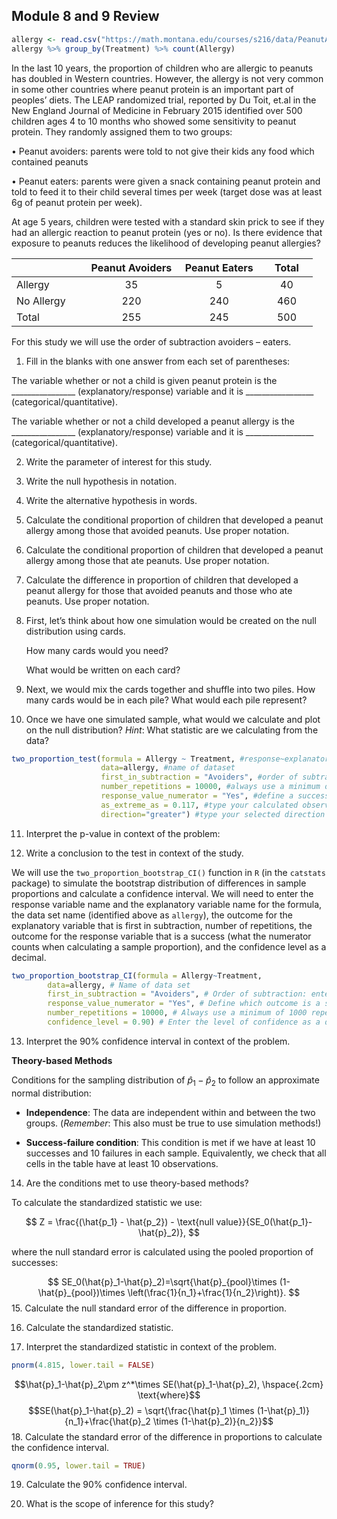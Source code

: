 ## Module 8 and 9 Review 

```r
allergy <- read.csv("https://math.montana.edu/courses/s216/data/PeanutAllergy.csv") 
allergy %>% group_by(Treatment) %>% count(Allergy)
```

In the last 10 years, the proportion of children who are allergic to peanuts has doubled in Western countries. However, the allergy is not very common in some other countries where peanut protein is an important part of peoples' diets. The LEAP randomized trial, reported by Du Toit, et.al in the New England Journal of Medicine in February 2015 identified over 500 children ages 4 to 10 months who showed some sensitivity to peanut protein. They randomly assigned them to two groups: 

•	Peanut avoiders: parents were told to not give their kids any food which contained peanuts

•	Peanut eaters: parents were given a snack containing peanut protein and told to feed it to their child several times per week (target dose was at least 6g of peanut protein per week).

At age 5 years, children were tested with a standard skin prick to see if they had an allergic reaction to peanut protein (yes or no).  Is there evidence that exposure to peanuts reduces the likelihood of developing peanut allergies? 

|                   |     Peanut Avoiders    |     Peanut Eaters    |     Total    |
|-------------------|:----------------------:|:--------------------:|:------------:|
|     Allergy       |            35          |           5          |       40     |
|     No Allergy    |           220          |          240         |      460     |
|     Total         |           255          |          245         |      500     |

For this study we will use the order of subtraction avoiders – eaters.  

1.  Fill in the blanks with one answer from each set of parentheses: 

The variable whether or not a child is given peanut protein is the ________________ (explanatory/response) variable and it is _________________ (categorical/quantitative).

The variable whether or not a child developed a peanut allergy is the ________________ (explanatory/response) variable and it is _________________ (categorical/quantitative).

2. Write the parameter of interest for this study.  

\vspace{1in}

3. Write the null hypothesis in notation.

\vspace{0.5in}

4. Write the alternative hypothesis in words.

\vspace{0.8in}

5. Calculate the conditional proportion of children that developed a peanut allergy among those that avoided peanuts.  Use proper notation.

\vspace{0.6in}

6. Calculate the conditional proportion of children that developed a peanut allergy among those that ate peanuts.  Use proper notation.

\vspace{0.6in}

7. Calculate the difference in proportion of children that developed a peanut allergy for those that avoided peanuts and those who ate peanuts.  Use proper notation.

\vspace{0.6in}

8.  First, let's think about how one simulation would be created on the null distribution using cards.  

    How many cards would you need?
\vspace{0.1in}

    What would be written on each card?

\vspace{0.5in}

9. Next, we would mix the cards together and shuffle into two piles.  How many cards would be in each pile?  What would each pile represent?

\vspace{0.8in}

10. Once we have one simulated sample, what would we calculate and plot on the null distribution?  *Hint*: What statistic are we calculating from the data?

\vspace{0.8in}
\newpage

```r
two_proportion_test(formula = Allergy ~ Treatment, #response~explanatory
                    data=allergy, #name of dataset
                    first_in_subtraction = "Avoiders", #order of subtraction: avoiders - peanuts
                    number_repetitions = 10000, #always use a minimum of 1000 repetitions
                    response_value_numerator = "Yes", #define a success as having an allergy
                    as_extreme_as = 0.117, #type your calculated observed statistic (difference in sample proportions)
                    direction="greater") #type your selected direction to match the alternative hypothesis direction
```
11.  Interpret the p-value in context of the problem:

\vspace{1in}

12.  Write a conclusion to the test in context of the study.

\vspace{1in}

\newpage

We will use the `two_proportion_bootstrap_CI()` function in `R` (in the `catstats` package) to simulate the bootstrap distribution of differences in sample proportions and calculate a confidence interval. We will need to enter the response variable name and the explanatory variable name for the formula, the data set name (identified above as `allergy`), the outcome for the explanatory variable that is first in subtraction, number of repetitions, the outcome for the response variable that is a success (what the numerator counts when calculating a sample proportion), and the confidence level as a decimal.

```r
two_proportion_bootstrap_CI(formula = Allergy~Treatment, 
        data=allergy, # Name of data set
        first_in_subtraction = "Avoiders", # Order of subtraction: enter the name of Group 1
        response_value_numerator = "Yes", # Define which outcome is a success 
        number_repetitions = 10000, # Always use a minimum of 1000 repetitions
        confidence_level = 0.90) # Enter the level of confidence as a decimal
```

13. Interpret the 90\% confidence interval in context of the problem.

\vspace{0.8in}

\newpage

**Theory-based Methods**

Conditions for the sampling distribution of $\hat{p}_1-\hat{p}_2$ to follow an approximate normal distribution:

* **Independence**: The data are independent within and between the two groups. (*Remember*: This also must be true to use simulation methods!)

* **Success-failure condition**: This condition is met if we have at least 10 successes and 10 failures in each sample. Equivalently, we check that all cells in the table have at least 10 observations.


14. Are the conditions met to use theory-based methods?

\vspace{1in}

To calculate the standardized statistic we use: 

$$
Z = \frac{(\hat{p_1} - \hat{p_2}) - \text{null value}}{SE_0(\hat{p_1}-\hat{p}_2)},
$$

where the null standard error is calculated using the pooled proportion of successes:

$$
SE_0(\hat{p}_1-\hat{p}_2)=\sqrt{\hat{p}_{pool}\times (1-\hat{p}_{pool})\times \left(\frac{1}{n_1}+\frac{1}{n_2}\right)}.
$$
15. Calculate the null standard error of the difference in proportion.

\vspace{1in}

16. Calculate the standardized statistic.

\vspace{1in}

17. Interpret the standardized statistic in context of the problem.

\vspace{1in}

```r
pnorm(4.815, lower.tail = FALSE)
```

\newpage

$$\hat{p}_1-\hat{p}_2\pm z^*\times SE(\hat{p}_1-\hat{p}_2), \hspace{.2cm} \text{where}$$
$$SE(\hat{p}_1-\hat{p}_2) = \sqrt{\frac{\hat{p}_1 \times  (1-\hat{p}_1)}{n_1}+\frac{\hat{p}_2 \times  (1-\hat{p}_2)}{n_2}}$$
18.  Calculate the standard error of the difference in proportions to calculate the confidence interval.

\vspace{1in}

```r
qnorm(0.95, lower.tail = TRUE)
```


19. Calculate the 90\% confidence interval.

\vspace{1in}

20. What is the scope of inference for this study?





\newpage